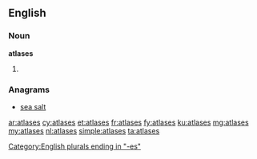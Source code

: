 ==English==

===Noun===
'''atlases'''

# {{plural of|atlas}}

===Anagrams===
* [[sea salt#English|sea salt]]

[[Category:English plurals ending in "-es"]]

[[ar:atlases]]
[[cy:atlases]]
[[et:atlases]]
[[fr:atlases]]
[[fy:atlases]]
[[ku:atlases]]
[[mg:atlases]]
[[my:atlases]]
[[nl:atlases]]
[[simple:atlases]]
[[ta:atlases]]